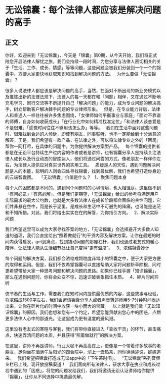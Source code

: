 # 无讼锦囊：每个法律人都应该是解决问题的高手
## 正文

你好，欢迎来到「无讼锦囊」，今天是「锦囊」第0期，从今天开始，我们将正式陪您开启法律人解忧之旅。我们会持续一段时间，为您分享与法律人密切相关的关于「生活、工作、成长、情感」等等问题，这些问题会被我们分装到一个一个的锦囊中，方便大家更快地获取知识和找到解决问题的方法。
 
为什么要做「无讼锦囊」？

很多人说法律人都应该是解决问题的高手，当然，在面对不断出现的新业务模式以及推陈出新的法律法规下，法律人的每一天都在和「问题」相伴，又在通过不断地充电学习、同行交流等不断提升自己「解决问题」的能力，成为专业问题的解决高手，树立帮助客户解决棘手问题的专业律师形象。
 
但是，在专业能力背后，法律人和普通人一样往往被许多焦虑围绕，「女律师如何平衡事业与家庭」「面对不靠谱的师傅，自身如何收获成长」「在行业化中如何精准找准定位」「和法律人谈恋爱是不是很难」「感觉时间往往不够用该怎么办」等等。
 
我们在生活中面对这些问题时，很难找到合适的人倾诉，即使有朋友、同事聆听，也不一定能给到十分满意的解答。于是，我们希望有一款产品，在法律之外，可以将法律专业之外的「困局」帮你一网打尽，在具体的问题中，为你提供解决方案型产品。
 
每个锦囊的提供者都是在无讼平台持续生产过内容的作者或者是讲师，也有锦囊分享人是持续关注法律人成长以及行业动态的智库达人，他们将通过问答的方式，像老朋友一样伴你左右，为法律人提供应对真实世界的实用工具。
 
质疑是人的天性，遇到问题解决问题是人的本能，聪明的人则会四处寻找锦囊，找到最优解，我们也希望打造你身边的云端智囊团。
 
「无讼锦囊」价值是什么？
 
1、聚焦问题本身

每个人的困惑都是不同的，遇到同个问题时的心境情境，也大相径庭。这里做不到「有问必录」「有惑必解」，但是我们更期望，「无讼锦囊」给出的参考将满足用户实际需求的最大公约数，也就是大多数法律人在成长阶段都会面临的共性问题，它们并非悬在空中，而是长于泥里，是成长和生活中不可避免的阵痛，也可能是迷茫和不知所措。对此，我们将给出实实在在的解答，为你指引方向。
 
2、解决实际问题

我们希望这里可以成为大家寻找答案的地方，「无讼锦囊」会选择避开大多数人知道的道理，我们会直接给出“照着做就行”的干货内容及解决方案。让你在最短的时间内获得启发，get到痛点，找到撬动问题的那座杠杆，我们也通过老友式的暖心陪伴，让法律人能从生活细节处让自己变得“更有温度”。
 
3、浓缩锦囊妙计

每个问题的解决方案，我们都会浓缩成颗粒度非常小的锦囊之中，便于大家更方便的取得和运用。但是，我们不仅希望锦囊可以直接帮助大家将问题斩草除根，同时更希望带给大家一种思考问题和解决问题的思路。如果你已经手握「知识锦囊」，那么在遇到问题时，你将会处变不惊，迅速识破表象抓住本质。
 
4、碎片时间聆听

快节奏的生活与工作，需要我们在短时间内提供最优质的内容，这些故事与经验，将浓缩成1500字左右，我们会邀请锦囊分享人或者声音转述师用5-7分钟时间表达出来，让你在碎片化的时间中收获一块小而大的宝藏。
 
以上就是我们做「无讼知识锦囊」的原因。我们也想和您有一个约定，希望您能贡献出您心中的困惑，点燃更多法律人心中的那道光，让这里成为更有温度的避风港。

这里没有老友式的寒暄与客套，我们将带你直接进入「查收干货」的环节，直击痛点，快速弄清问题的本质，并且获得“照着做就行”的解决方案。

在这里，讲师不再是讲师，行业大咖不再高高在上，更像是一个带着许多故事的老朋友，邀你坐在洒满午后阳光的四合院中，沏上一壶热茶，同你徐徐述说，娓娓道来。
 
我们希望把锦囊打造成无讼app中的「下午茶时间」。
 
“无讼锦囊”系列音频专栏已上线，现开放投稿渠道！
 
我们面向所有法律人，征求大家在执业和成长过程中遇到的「困惑」，将您的问题发给我们，我们将邀请无讼认证讲师给你提供「锦囊」，让你从不同选择中挑选最优解。
 

 

